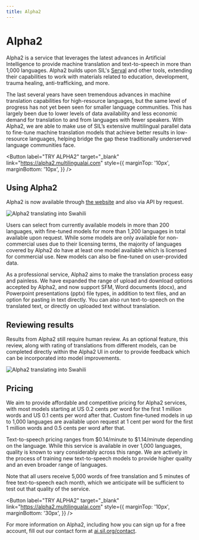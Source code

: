 ```yaml
---
title: Alpha2
---
```


# Alpha2

Alpha2 is a service that leverages the latest advances in Artificial Intelligence to provide machine
translation and text-to-speech in more than 1,000 languages. Alpha2 builds upon SIL's <a href="serval">Serval</a> and other tools, extending their capabilities 
to work with materials related to education, development, trauma healing, anti-trafficking, and more. 

The last several years have seen tremendous advances in machine translation capabilities for high-resource languages, 
but the same level of progress has not yet been seen for smaller language communities. This has largely been due to 
lower levels of data availability and less economic demand for translation to and from languages with fewer speakers. 
With Alpha2, we are able to make use of SIL’s extensive multilingual parallel data to fine-tune machine translation models that achieve better results 
in low-resource languages, helping bridge the gap these traditionally underserved language communities face.

<Button 
  label="TRY ALPHA2" 
  target="_blank" 
  link="https://alpha2.multilingualai.com" 
  style={{ 
    marginTop: '10px',
    marginBottom: '10px', 
    }}
/>


## Using Alpha2

Alpha2 is now available through <a href="https://alpha2.multilingualai.com">the website</a> and also via API by request. 

<div style={{ display: 'flex', justifyContent: 'center', alignItems: 'center' }}>
  <img src="/img/acts2-updated-ui.png" alt="Alpha2 translating into Swahili" style={{ width: '80%', marginBottom: '40px'}} />
</div>

Users can select from currently available models in more than 200 languages, 
with fine-tuned models for more than 1,200 languages in total available upon request. 
While some models are only available for non-commercial uses due to their licensing terms, 
the majority of languages covered by Alpha2 do have at least one model available which is licensed 
for commercial use. New models can also be fine-tuned on user-provided data. 

As a professional service, Alpha2 aims to make the translation process easy and painless. 
We have expanded the range of upload and download options accepted by Alpha2, and now support SFM,
Word documents (docx), and Powerpoint presentations (pptx) file types, in addition to text files,
and an option for pasting in text directly. You can also run text-to-speech on the translated text, or directly on uploaded text without translation. 
 

## Reviewing results

Results from Alpha2 still require human review. 
As an optional feature, this review, along with rating of translations from different models, 
can be completed directly within the Alpha2 UI in order to provide feedback which can be incorporated into model improvements. 

<div style={{ display: 'flex', justifyContent: 'center', alignItems: 'center' }}>
  <img src="/img/acts2-review.png" alt="Alpha2 translating into Swahili" style={{ width: '80%', marginBottom: '40px' }} />
</div>

## Pricing

We aim to provide affordable and competitive pricing for Alpha2 services, with most models starting at US 0.2 cents 
per word for the first 1 million words and US 0.1 cents per word after that. 
Custom fine-tuned models in up to 1,000 languages are available upon request at 1 cent per word 
for the first 1 million words and 0.5 cents per word after that. 

Text-to-speech pricing ranges from $0.14/minute to $1.14/minute depending on the language. 
While this service is available in over 1,000 languages, quality is known to vary considerably 
across this range. We are actively in the process of training new text-to-speech models to provide 
higher quality and an even broader range of languages.

Note that all users receive 5,000 words of free translation and 5 minutes of free text-to-speech
each month, which we anticipate will be sufficient to test out that quality of the service.

<Button 
  label="TRY ALPHA2" 
  target="_blank" 
  link="https://alpha2.multilingualai.com" 
  style={{ 
    marginTop: '10px',
    marginBottom: '30px', 
    }}
/>

For more information on Alpha2, including how you can sign up for a free account, 
fill out our contact form at <u><a href="https://ai.sil.org/contact" target="_blank">ai.sil.org/contact</a></u>.
